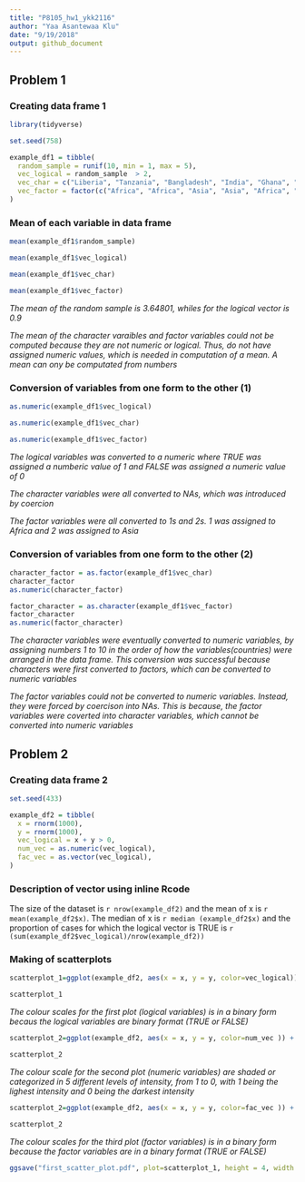```yaml
---
title: "P8105_hw1_ykk2116"
author: "Yaa Asantewaa Klu"
date: "9/19/2018"
output: github_document
---
```


## Problem 1 

### Creating data frame 1

```r
library(tidyverse)

set.seed(758)

example_df1 = tibble(
  random_sample = runif(10, min = 1, max = 5),
  vec_logical = random_sample  > 2,
  vec_char = c("Liberia", "Tanzania", "Bangladesh", "India", "Ghana", "Indonesia","Nigeria", "Togo", "China", "Thailand"),
  vec_factor = factor(c("Africa", "Africa", "Asia", "Asia", "Africa", "Asia", "Africa", "Africa", "Asia", "Asia"))
)

```


### Mean of each variable in data frame

```r
mean(example_df1$random_sample)

mean(example_df1$vec_logical)

mean(example_df1$vec_char)

mean(example_df1$vec_factor)
```

_The mean of the random sample is 3.64801, whiles for the logical vector is 0.9_

_The mean of the character varaibles and factor variables could not be computed because they are not numeric or logical. Thus, do not have assigned numeric values, which is needed in computation of a mean. A mean can ony be computated from numbers_


### Conversion of variables from one form to the other (1)
```r
as.numeric(example_df1$vec_logical)

as.numeric(example_df1$vec_char)

as.numeric(example_df1$vec_factor)

```
_The logical variables was converted to a numeric where TRUE was assigned a numberic value of 1 and FALSE was assigned a numeric value of 0_

_The character variables were all converted to NAs, which was introduced by coercion_

_The factor variables were all converted to 1s and 2s. 1 was assigned to Africa and 2 was assigned to Asia_


### Conversion of variables from one form to the other (2)
```r
character_factor = as.factor(example_df1$vec_char)
character_factor
as.numeric(character_factor)

factor_character = as.character(example_df1$vec_factor)
factor_character
as.numeric(factor_character)

```

_The character variables were eventually converted to numeric variables, by assigning numbers 1 to 10 in the order of how the variables(countries) were arranged in the data frame. This conversion was successful because characters were first converted to factors, which can be converted to numeric variables_

_The factor variables could not be converted to numeric variables. Instead, they were forced by coercison into NAs. This is because, the factor variables were coverted into character variables, which cannot be converted into numeric variables_



## Problem 2

### Creating data frame 2
```r

set.seed(433)

example_df2 = tibble(
  x = rnorm(1000),
  y = rnorm(1000),
  vec_logical = x + y > 0,
  num_vec = as.numeric(vec_logical),
  fac_vec = as.vector(vec_logical),  
)

```


### Description of vector using inline Rcode

The size of the dataset is `r nrow(example_df2)` and the mean of x is `r mean(example_df2$x)`. The median of x is `r median (example_df2$x)` and the proportion of cases for which the logical vector is TRUE is `r (sum(example_df2$vec_logical)/nrow(example_df2))` 


### Making of scatterplots

```r
scatterplot_1=ggplot(example_df2, aes(x = x, y = y, color=vec_logical)) + geom_point()

scatterplot_1
```

_The colour scales for the first plot (logical variables) is in a binary form becaus the logical variables are binary format (TRUE or FALSE)_


```r
scatterplot_2=ggplot(example_df2, aes(x = x, y = y, color=num_vec )) + geom_point()

scatterplot_2
```

_The colour scale for the second plot (numeric variables) are shaded or categorized in 5 different levels of intensity, from 1 to 0, with 1 being the lighest intensity and 0 being the darkest intensity_


```r
scatterplot_2=ggplot(example_df2, aes(x = x, y = y, color=fac_vec )) + geom_point()

scatterplot_2
```

_The colour scales for the third plot (factor variables) is in a binary form because the factor variables are in a binary format (TRUE or FALSE)_

```r

ggsave("first_scatter_plot.pdf", plot=scatterplot_1, height = 4, width = 6)

```



